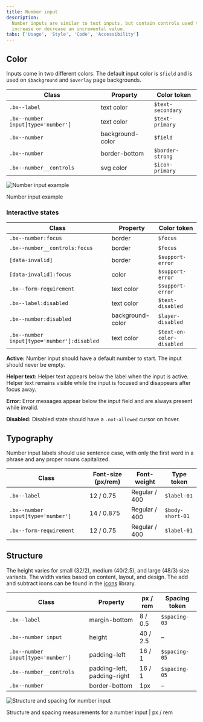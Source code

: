 ```yaml
---
title: Number input
description:
  Number inputs are similar to text inputs, but contain controls used to
  increase or decrease an incremental value.
tabs: ['Usage', 'Style', 'Code', 'Accessibility']
---
```


## Color

Inputs come in two different colors. The default input color is `$field` and
is used on `$background` and `$overlay` page backgrounds. 

| Class                              | Property         | Color token       |
| ---------------------------------- | ---------------- | ----------------- |
| `.bx--label`                       | text color       | `$text-secondary` |
| `.bx--number input[type='number']` | text color       | `$text-primary`   |
| `.bx--number`                      | background-color | `$field`          |
| `.bx--number`                      | border-bottom    | `$border-strong`  |
| `.bx--number__controls`            | svg color        | `$icon-primary`   |

<div className="image--fixed">

![Number input example](images/number-input-style-2.png)

</div>

<Caption>Number input example</Caption>

### Interactive states

| Class                                       | Property         | Color token               |
| ------------------------------------------- | ---------------- | ------------------------- |
| `.bx--number:focus`                         | border           | `$focus`                  |
| `.bx--number__controls:focus`               | border           | `$focus`                  |
| `[data-invalid]`                            | border           | `$support-error`          |
| `[data-invalid]:focus`                      | color            | `$support-error`          |
| `.bx--form-requirement`                     | text color       | `$support-error`          |
| `.bx--label:disabled`                       | text color       | `$text-disabled`          |
| `.bx--number:disabled`                      | background-color | `$layer-disabled`         |
| `.bx--number input[type='number']:disabled` | text color       | `$text-on-color-disabled` |

**Active:** Number input should have a default number to start. The input should
never be empty.

**Helper text:** Helper text appears below the label when the input is active.
Helper text remains visible while the input is focused and disappears after
focus away.

**Error:** Error messages appear below the input field and are always present
while invalid.

**Disabled:** Disabled state should have a `.not-allowed` cursor on hover.

## Typography

Number input labels should use sentence case, with only the first word in a
phrase and any proper nouns capitalized.

| Class                              | Font-size (px/rem) | Font-weight   | Type token       |
| ---------------------------------- | ------------------ | ------------- | ---------------- |
| `.bx--label`                       | 12 / 0.75          | Regular / 400 | `$label-01`      |
| `.bx--number input[type='number']` | 14 / 0.875         | Regular / 400 | `$body-short-01` |
| `.bx--form-requirement`            | 12 / 0.75          | Regular / 400 | `$label-01`      |

## Structure

The height varies for small (32/2), medium (40/2.5), and large (48/3) size
variants. The width varies based on content, layout, and design. The add and
subtract icons can be found in the [icons](/guidelines/icons/library) library.

| Class                              | Property                    | px / rem | Spacing token |
| ---------------------------------- | --------------------------- | -------- | ------------- |
| `.bx--label`                       | margin-bottom               | 8 / 0.5  | `$spacing-03` |
| `.bx--number input`                | height                      | 40 / 2.5 | –             |
| `.bx--number input[type='number']` | padding-left                | 16 / 1   | `$spacing-05` |
| `.bx--number__controls`            | padding-left, padding-right | 16 / 1   | `$spacing-05` |
| `.bx--number`                      | border-bottom               | 1px      | –             |

<div className="image--fixed">

![Structure and spacing for number input](images/number-input-style-1.png)

</div>

<Caption>
  Structure and spacing measurements for a number input | px / rem
</Caption>
